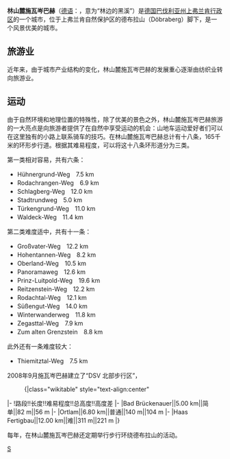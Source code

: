{{德国城市
| 市徽图 = File:DEU_Schwarzenbach_am_Wald_COA.svg
| 在德国内的位置图 = Image:Karte hof in deutschland.png
| 所属联邦州 = 巴伐利亚州
| 所属行政区 = 上弗兰肯行政区
| 所属县 = 霍夫
| 坐标纬度 = 50
| 坐标纬度分 = 17
| 坐标经度 = 11
| 坐标经度分 = 13
| 海拔高度 = 686<!-- m -->
| 面积 = 36.5<!-- km² -->
| 人口 = 4,917 
| 人口密度 = 135
| 统计时间 = 2008年12月31日
| 邮政编码 = 95131
| 电话区号 = 09289
| 汽车牌号 = HO
| 政府地址 = Frankenwaldstr. 16 <br />95131 Schwarzenbach/Wald
| 政府网站 = www.schwarzenbach-wald.de
| 市长     = Dieter Frank
}}

'''林山麓施瓦岑巴赫'''（[[德语|德语]]：{{lang|de|Schwarzenbach am Wald}}，意为“林边的黑溪”）是[[德国|德国]][[巴伐利亚州|巴伐利亚州]][[上弗兰肯行政区|上弗兰肯行政区]]的一个城市，位于上弗兰肯自然保护区的德布拉山（Döbraberg）脚下，是一个风景优美的城市。

==旅游业==
近年来，由于城市产业结构的变化，林山麓施瓦岑巴赫的发展重心逐渐由纺织业转向旅游业。

==运动==
由于自然环境和地理位置的特殊性，除了优美的景色之外，林山麓施瓦岑巴赫旅游的一大亮点是向旅游者提供了在自然中享受运动的机会：山地车运动爱好者们可以在这里独有的小路上联系骑车的技巧。在林山麓施瓦岑巴赫总计有十八条，165千米的环形步行道。根据其难易程度，可以将这十八条环形道分为三类。

第一类相对容易，共有六条：
*Hühnergrund-Weg　7.5 km
*Rodachrangen-Weg　6.9 km
*Schlagberg-Weg　12.0 km
*Stadtrundweg　5.0 km
*Türkengrund-Weg　11.0 km
*Waldeck-Weg　11.4 km

第二类难度适中，共有十一条： 
*Großvater-Weg　12.2 km
*Hohentannen-Weg　8.2 km
*Oberland-Weg　10.5 km
*Panoramaweg　12.6 km
*Prinz-Luitpold-Weg　19.6 km
*Reitzenstein-Weg　12.2 km
*Rodachtal-Weg　12.1 km
*Süßengut-Weg　14.0 km
*Winterwanderweg　11.8 km
*Zegasttal-Weg　7.9 km
*Zum alten Grenzstein　8.8 km

此外还有一条难度较大：
*Thiemitztal-Weg　7.5 km

2008年9月施瓦岑巴赫建立了“DSV 北部步行区”， 
:{|class="wikitable" style="text-align:center"
|-
!路段!!长度!!难易程度!!总高度!!高度差
|-
|Bad Brückenauer||5.00 km||简单||82 m||56 m
|-
|Ortlam||6.80 km||普通||140 m||104 m
|-
|Haas Fertigbau||12.00 km||难||311 m||221 m
|}

每年，在林山麓施瓦岑巴赫还定期举行步行环绕德布拉山的活动。

{{Authority control}}
[[Category:巴伐利亚州市镇|S]]